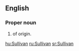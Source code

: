 ==English==
{{wikipedia|Sullivan (surname)}}

===Proper noun===
{{en-proper noun}}

# {{surname|from=Irish|dot=}} of {{etyl|ga}} origin.

[[hu:Sullivan]]
[[ru:Sullivan]]
[[sr:Sullivan]]